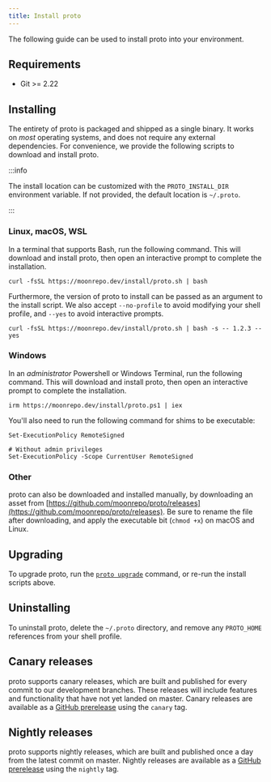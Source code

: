 ```yaml
---
title: Install proto
---
```



<HeaderLabel text="1 min" />

The following guide can be used to install proto into your environment.

## Requirements

- Git >= 2.22

## Installing

The entirety of proto is packaged and shipped as a single binary. It works on _most_ operating
systems, and does not require any external dependencies. For convenience, we provide the following
scripts to download and install proto.

:::info

The install location can be customized with the `PROTO_INSTALL_DIR` environment variable. If not
provided, the default location is `~/.proto`.

:::

### Linux, macOS, WSL

In a terminal that supports Bash, run the following command. This will download and install proto,
then open an interactive prompt to complete the installation.

```shell
curl -fsSL https://moonrepo.dev/install/proto.sh | bash
```

Furthermore, the version of proto to install can be passed as an argument to the install script. We
also accept `--no-profile` to avoid modifying your shell profile, and `--yes` to avoid interactive
prompts.

```shell
curl -fsSL https://moonrepo.dev/install/proto.sh | bash -s -- 1.2.3 --yes
```

### Windows

In an _administrator_ Powershell or Windows Terminal, run the following command. This will download
and install proto, then open an interactive prompt to complete the installation.

```
irm https://moonrepo.dev/install/proto.ps1 | iex
```

You'll also need to run the following command for shims to be executable:

```shell
Set-ExecutionPolicy RemoteSigned

# Without admin privileges
Set-ExecutionPolicy -Scope CurrentUser RemoteSigned
```

### Other

proto can also be downloaded and installed manually, by downloading an asset from
[https://github.com/moonrepo/proto/releases](https://github.com/moonrepo/proto/releases). Be sure to
rename the file after downloading, and apply the executable bit (`chmod +x`) on macOS and Linux.

## Upgrading

To upgrade proto, run the [`proto upgrade`](./commands/upgrade) command, or re-run the install
scripts above.

## Uninstalling

To uninstall proto, delete the `~/.proto` directory, and remove any `PROTO_HOME` references from
your shell profile.

## Canary releases

proto supports canary releases, which are built and published for every commit to our development
branches. These releases will include features and functionality that have not yet landed on master.
Canary releases are available as a
[GitHub prerelease](https://github.com/moonrepo/proto/releases/tag/canary) using the `canary` tag.

## Nightly releases

proto supports nightly releases, which are built and published once a day from the latest commit on
master. Nightly releases are available as a
[GitHub prerelease](https://github.com/moonrepo/proto/releases/tag/nightly) using the `nightly` tag.

